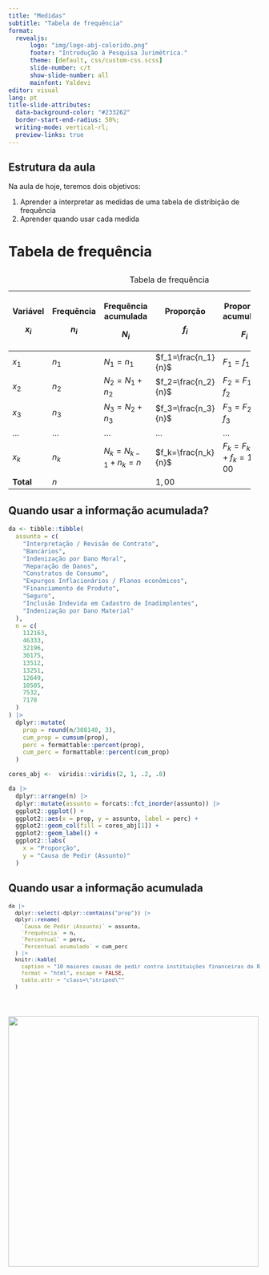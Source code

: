 ```yaml
---
title: "Medidas"
subtitle: "Tabela de frequência"
format: 
  revealjs:
      logo: "img/logo-abj-colorido.png"
      footer: "Introdução à Pesquisa Jurimétrica."
      theme: [default, css/custom-css.scss]
      slide-number: c/t
      show-slide-number: all
      mainfont: Yaldevi
editor: visual
lang: pt
title-slide-attributes: 
  data-background-color: "#233262"
  border-start-end-radius: 50%;
  writing-mode: vertical-rl;
  preview-links: true
---
```

## Estrutura da aula

Na aula de hoje, teremos dois objetivos:

1.  Aprender a interpretar as medidas de uma tabela de distribição de frequência
2.  Aprender quando usar cada medida

# Tabela de frequência {.slide-title}

##  {.smaller}

::: {.absolute left="-150"}
+-----------+------------+----------------------+---------------------+------------------------+-------------+
| Variável  | Frequência | Frequência acumulada | Proporção           | Proporção acumulada    | Porcentagem |
|           |            |                      |                     |                        |             |
| $x_i$     | $n_i$      | $N_i$                | $f_i$               | $F_i$                  | $100 f_i$   |
+===========+============+======================+=====================+========================+=============+
| $x_1$     | $n_1$      | $N_1=n_1$            | $f_1=\frac{n_1}{n}$ | $F_1=f_1$              | $100f_1$    |
+-----------+------------+----------------------+---------------------+------------------------+-------------+
| $x_2$     | $n_2$      | $N_2=N_1+n_2$        | $f_2=\frac{n_2}{n}$ | $F_2=F_1+f_2$          | $100f_2$    |
+-----------+------------+----------------------+---------------------+------------------------+-------------+
| $x_3$     | $n_3$      | $N_3=N_2+n_3$        | $f_3=\frac{n_3}{n}$ | $F_3=F_2+f_3$          | $100f_3$    |
+-----------+------------+----------------------+---------------------+------------------------+-------------+
| ...       | ...        | ...                  | ...                 | ...                    | ...         |
+-----------+------------+----------------------+---------------------+------------------------+-------------+
| $x_k$     | $n_k$      | $N_k=N_{k-1}+n_k=n$  | $f_k=\frac{n_k}{n}$ | $F_k=F_{k-1}+f_k=1,00$ | $100f_k$    |
+-----------+------------+----------------------+---------------------+------------------------+-------------+
| **Total** | $n$        |                      | $1,00$              |                        | $100%$      |
+-----------+------------+----------------------+---------------------+------------------------+-------------+

: Tabela de frequência
:::

## Quando usar a informação acumulada? {.smaller}

```r
da <- tibble::tibble(
  assunto = c(
    "Interpretação / Revisão de Contrato", 
    "Bancários",
    "Indenização por Dano Moral",
    "Reparação de Danos", 
    "Constratos de Consumo",
    "Expurgos Inflacionários / Planos econômicos",
    "Financiamento de Produto", 
    "Seguro",
    "Inclusão Indevida em Cadastro de Inadimplentes",
    "Indenização por Dano Material"
  ),
  n = c(
    112163,
    46333,
    32196,
    30175,
    13512,
    13251,
    12649,
    10505,
    7532,
    7178
  )
) |> 
  dplyr::mutate(
    prop = round(n/308140, 3),
    cum_prop = cumsum(prop),
    perc = formattable::percent(prop),
    cum_perc = formattable::percent(cum_prop)
  ) 

```

```r

cores_abj <-  viridis::viridis(2, 1, .2, .8)

da |> 
  dplyr::arrange(n) |> 
  dplyr::mutate(assunto = forcats::fct_inorder(assunto)) |> 
  ggplot2::ggplot() +
  ggplot2::aes(x = prop, y = assunto, label = perc) +
  ggplot2::geom_col(fill = cores_abj[1]) +
  ggplot2::geom_label() +
  ggplot2::labs(
    x = "Proporção",
    y = "Causa de Pedir (Assunto)"
  )
```

## Quando usar a informação acumulada {.smaller}

::: {style="font-size: 90%"}
```r
da |> 
  dplyr::select(-dplyr::contains("prop")) |>
  dplyr::rename(
    `Causa de Pedir (Assunto)` = assunto,
    `Frequência` = n,
    `Percentual` = perc,
    `Percentual acumulado` = cum_perc
  ) |>
  knitr::kable(
    caption = "10 maiores causas de pedir contra instituições financeiras do Rio Grande do Sul.",
    format = "html", escape = FALSE,
    table.attr = "class=\"striped\""
  )
  
```
:::

#  {background="#fff"}

![](img/logo-abj-colorido.png){width="500"}
